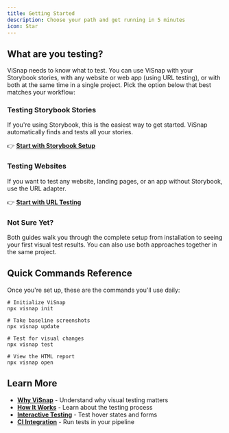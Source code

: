 ```yaml
---
title: Getting Started
description: Choose your path and get running in 5 minutes
icon: Star
---
```


## What are you testing?

ViSnap needs to know what to test. You can use ViSnap with your Storybook stories, with any website or web app (using URL testing), or with both at the same time in a single project. Pick the option below that best matches your workflow:

### Testing Storybook Stories

If you're using Storybook, this is the easiest way to get started. ViSnap automatically finds and tests all your stories.

👉 **[Start with Storybook Setup](/docs/guides/storybook-setup)**

### Testing Websites 

If you want to test any website, landing pages, or an app without Storybook, use the URL adapter.

👉 **[Start with URL Testing](/docs/guides/url-testing)**

### Not Sure Yet?

Both guides walk you through the complete setup from installation to seeing your first visual test results. You can also use both approaches together in the same project.

## Quick Commands Reference

Once you're set up, these are the commands you'll use daily:

```npm
# Initialize ViSnap
npx visnap init
```

```npm
# Take baseline screenshots
npx visnap update
```

```npm
# Test for visual changes
npx visnap test
```

```npm
# View the HTML report
npx visnap open
```

## Learn More

- **[Why ViSnap](/docs/concepts/why-visnap)** - Understand why visual testing matters
- **[How It Works](/docs/concepts/how-it-works)** - Learn about the testing process
- **[Interactive Testing](/docs/guides/interactive-testing)** - Test hover states and forms
- **[CI Integration](/docs/guides/ci-integration)** - Run tests in your pipeline
